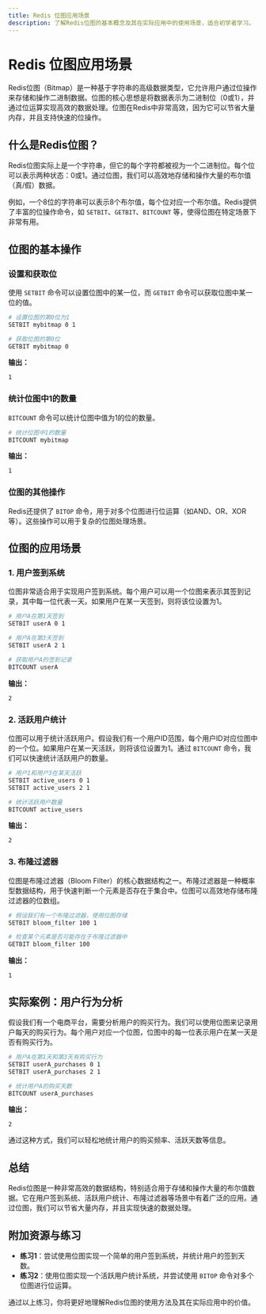 ```yaml
---
title: Redis 位图应用场景
description: 了解Redis位图的基本概念及其在实际应用中的使用场景，适合初学者学习。
---
```


# Redis 位图应用场景

Redis位图（Bitmap）是一种基于字符串的高级数据类型，它允许用户通过位操作来存储和操作二进制数据。位图的核心思想是将数据表示为二进制位（0或1），并通过位运算实现高效的数据处理。位图在Redis中非常高效，因为它可以节省大量内存，并且支持快速的位操作。

## 什么是Redis位图？

Redis位图实际上是一个字符串，但它的每个字符都被视为一个二进制位。每个位可以表示两种状态：0或1。通过位图，我们可以高效地存储和操作大量的布尔值（真/假）数据。

例如，一个8位的字符串可以表示8个布尔值，每个位对应一个布尔值。Redis提供了丰富的位操作命令，如 `SETBIT`、`GETBIT`、`BITCOUNT` 等，使得位图在特定场景下非常有用。

## 位图的基本操作

### 设置和获取位

使用 `SETBIT` 命令可以设置位图中的某一位，而 `GETBIT` 命令可以获取位图中某一位的值。

```bash
# 设置位图的第0位为1
SETBIT mybitmap 0 1

# 获取位图的第0位
GETBIT mybitmap 0
```

**输出：**
```
1
```

### 统计位图中1的数量

`BITCOUNT` 命令可以统计位图中值为1的位的数量。

```bash
# 统计位图中1的数量
BITCOUNT mybitmap
```

**输出：**
```
1
```

### 位图的其他操作

Redis还提供了 `BITOP` 命令，用于对多个位图进行位运算（如AND、OR、XOR等）。这些操作可以用于复杂的位图处理场景。

## 位图的应用场景

### 1. 用户签到系统

位图非常适合用于实现用户签到系统。每个用户可以用一个位图来表示其签到记录，其中每一位代表一天。如果用户在某一天签到，则将该位设置为1。

```bash
# 用户A在第1天签到
SETBIT userA 0 1

# 用户A在第3天签到
SETBIT userA 2 1

# 获取用户A的签到记录
BITCOUNT userA
```

**输出：**
```
2
```

### 2. 活跃用户统计

位图可以用于统计活跃用户。假设我们有一个用户ID范围，每个用户ID对应位图中的一个位。如果用户在某一天活跃，则将该位设置为1。通过 `BITCOUNT` 命令，我们可以快速统计活跃用户的数量。

```bash
# 用户1和用户3在某天活跃
SETBIT active_users 0 1
SETBIT active_users 2 1

# 统计活跃用户数量
BITCOUNT active_users
```

**输出：**
```
2
```

### 3. 布隆过滤器

位图是布隆过滤器（Bloom Filter）的核心数据结构之一。布隆过滤器是一种概率型数据结构，用于快速判断一个元素是否存在于集合中。位图可以高效地存储布隆过滤器的位数组。

```bash
# 假设我们有一个布隆过滤器，使用位图存储
SETBIT bloom_filter 100 1

# 检查某个元素是否可能存在于布隆过滤器中
GETBIT bloom_filter 100
```

**输出：**
```
1
```

## 实际案例：用户行为分析

假设我们有一个电商平台，需要分析用户的购买行为。我们可以使用位图来记录用户每天的购买行为。每个用户对应一个位图，位图中的每一位表示用户在某一天是否有购买行为。

```bash
# 用户A在第1天和第3天有购买行为
SETBIT userA_purchases 0 1
SETBIT userA_purchases 2 1

# 统计用户A的购买天数
BITCOUNT userA_purchases
```

**输出：**
```
2
```

通过这种方式，我们可以轻松地统计用户的购买频率、活跃天数等信息。

## 总结

Redis位图是一种非常高效的数据结构，特别适合用于存储和操作大量的布尔值数据。它在用户签到系统、活跃用户统计、布隆过滤器等场景中有着广泛的应用。通过位图，我们可以节省大量内存，并且实现快速的数据处理。

## 附加资源与练习

- **练习1**：尝试使用位图实现一个简单的用户签到系统，并统计用户的签到天数。
- **练习2**：使用位图实现一个活跃用户统计系统，并尝试使用 `BITOP` 命令对多个位图进行位运算。

通过以上练习，你将更好地理解Redis位图的使用方法及其在实际应用中的价值。